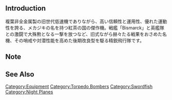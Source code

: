 {{EquipmentInfo|244}}

==Introduction==
複葉非全金属製の旧世代低速機でありながら、高い信頼性と運用性、優れた運動性を誇る、メカジキの名を持つ紅茶の国の傑作機。戦艦「Bismarck」と英艦隊との激闘で大殊勲となる一撃を放つなど、旧式ながら赫々たる戦果をおさめた名機、その哨戒や対潜性能を高めた後期改良型を駆る精鋭飛行隊です。

==Note==


==See Also==
{{Equipmentlist}}
[[Category:Equipment]]
[[Category:Torpedo Bombers]]
[[Category:Swordfish]]
[[Category:Night Planes]]
